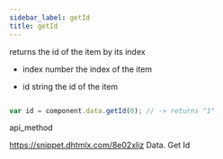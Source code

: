 ```yaml
---
sidebar_label: getId
title: getId
---
```



          


<Short>

returns the id of the item by its index


</Short>



- index		number		the index of the item


- id 		string		the id of the item

~~~js

var id = component.data.getId(0); // -> returns "1"

~~~
 api_method

<Descr>




</Descr>


 https://snippet.dhtmlx.com/8e02xliz	Data. Get Id
